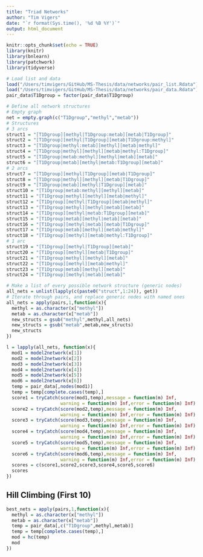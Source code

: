 ```yaml
---
title: "Triad Networks"
author: "Tim Vigers"
date: "`r format(Sys.time(), '%d %B %Y')`"
output: html_document
---
```


```r
knitr::opts_chunk$set(echo = TRUE)
library(knitr)
library(bnlearn)
library(patchwork)
library(tidyverse)
```

```r
# Load list and data
load("/Users/timvigers/GitHub/MS-Thesis/data/networks/pair_list.Rdata")
load("/Users/timvigers/GitHub/MS-Thesis/data/networks/pair_data.Rdata")
pair_data$T1Dgroup = factor(pair_data$T1Dgroup)
```

```r
# Define all network structures
# Empty graph
net = empty.graph(c("T1Dgroup","methyl","metab"))
# Structures
# 3 arcs
struct1 = "[T1Dgroup][methyl|T1Dgroup:metab][metab|T1Dgroup]"
struct2 = "[T1Dgroup][methyl|T1Dgroup][metab|T1Dgroup:methyl]"
struct3 = "[T1Dgroup|methyl:metab][methyl][metab|methyl]"
struct4 = "[T1Dgroup|methyl][methyl][metab|methyl:T1Dgroup]"
struct5 = "[T1Dgroup|metab:methyl][methyl|metab][metab]"
struct6 = "[T1Dgroup|metab][methyl|metab:T1Dgroup][metab]"
# 2 arcs
struct7 = "[T1Dgroup][methyl|T1Dgroup][metab|T1Dgroup]"
struct8 = "[T1Dgroup|methyl][methyl][metab|T1Dgroup]"
struct9 = "[T1Dgroup|metab][methyl|T1Dgroup][metab]"
struct10 = "[T1Dgroup|metab:methyl][methyl][metab]"
struct11 = "[T1Dgroup|methyl][methyl][metab|methyl]"
struct12 = "[T1Dgroup][methyl|T1Dgroup][metab|methyl]"
struct13 = "[T1Dgroup|methyl][methyl|metab][metab]"
struct14 = "[T1Dgroup][methyl|metab:T1Dgroup][metab]"
struct15 = "[T1Dgroup|metab][methyl|metab][metab]"
struct16 = "[T1Dgroup][methyl|metab][metab|T1Dgroup]"
struct17 = "[T1Dgroup|metab][methyl][metab|methyl]"
struct18 = "[T1Dgroup][methyl][metab|methyl:T1Dgroup]"
# 1 arc
struct19 = "[T1Dgroup][methyl|T1Dgroup][metab]"
struct20 = "[T1Dgroup][methyl][metab|T1Dgroup]"
struct21 = "[T1Dgroup|methyl][methyl][metab]"
struct22 = "[T1Dgroup][methyl][metab|methyl]"
struct23 = "[T1Dgroup|metab][methyl][metab]"
struct24 = "[T1Dgroup][methyl|metab][metab]"
```

```r
# Make a list of every possible network structure (generic nodes)
all_nets = unlist(lapply(c(paste0("struct",1:24)), get))
# Iterate through pairs, and replace generic nodes with named ones
all_nets = apply(pairs,1,function(x){
  methyl = as.character(x["methyl"])
  metab = as.character(x["metab"])
  new_structs = gsub("methyl",methyl,all_nets)
  new_structs = gsub("metab",metab,new_structs)
  new_structs
})
```

```r
l = lapply(all_nets, function(x){
  mod1 = model2network(x[1])
  mod2 = model2network(x[2])
  mod3 = model2network(x[3])
  mod4 = model2network(x[4])
  mod5 = model2network(x[5])
  mod6 = model2network(x[6])
  temp = pair_data[,nodes(mod1)]
  temp = temp[complete.cases(temp),]
  score1 = tryCatch(score(mod1,temp),message = function(m) Inf,
                    warning = function(m) Inf,error = function(m) Inf)
  score2 = tryCatch(score(mod2,temp),message = function(m) Inf,
                    warning = function(m) Inf,error = function(m) Inf)
  score3 = tryCatch(score(mod3,temp),message = function(m) Inf,
                    warning = function(m) Inf,error = function(m) Inf)
  score4 = tryCatch(score(mod4,temp),message = function(m) Inf,
                    warning = function(m) Inf,error = function(m) Inf)
  score5 = tryCatch(score(mod5,temp),message = function(m) Inf,
                    warning = function(m) Inf,error = function(m) Inf)
  score6 = tryCatch(score(mod6,temp),message = function(m) Inf,
                    warning = function(m) Inf,error = function(m) Inf)
  scores = c(score1,score2,score3,score4,score5,score6)
  scores
})
```

## Hill Climbing (First 10)

```r
best_nets = apply(pairs,1,function(x){
  methyl = as.character(x["methyl"])
  metab = as.character(x["metab"])
  temp = pair_data[,c("T1Dgroup",methyl,metab)]
  temp = temp[complete.cases(temp),]
  mod = hc(temp)
  mod
})
```